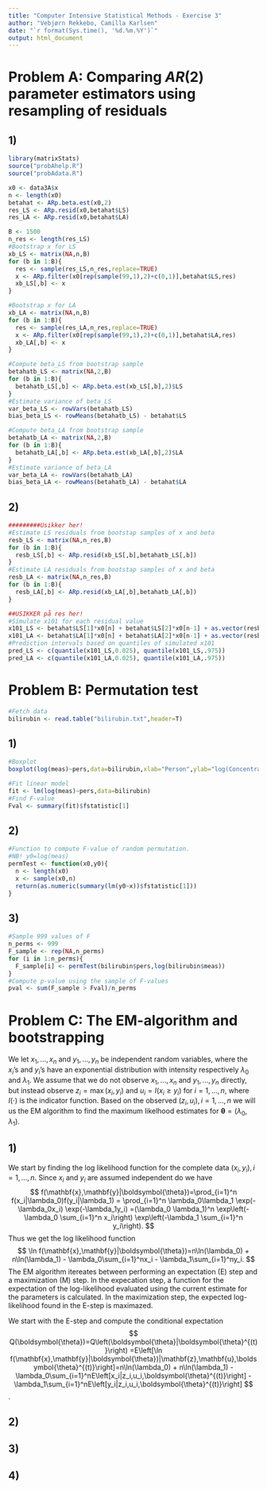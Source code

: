 ```yaml
---
title: "Computer Intensive Statistical Methods - Exercise 3"
author: "Vebjørn Rekkebo, Camilla Karlsen"
date: "`r format(Sys.time(), '%d.%m.%Y')`"
output: html_document
---
```


# Problem A: Comparing $AR(2)$ parameter estimators using resampling of residuals

## 1) 
```r
library(matrixStats)
source("probAhelp.R")
source("probAdata.R")
```

```r
x0 <- data3A$x
n <- length(x0)
betahat <- ARp.beta.est(x0,2)
res_LS <- ARp.resid(x0,betahat$LS)
res_LA <- ARp.resid(x0,betahat$LA)
```

```r
B <- 1500
n_res <- length(res_LS)
#Bootstrap x for LS
xb_LS <- matrix(NA,n,B)
for (b in 1:B){
  res <- sample(res_LS,n_res,replace=TRUE)
  x <- ARp.filter(x0[rep(sample(99,1),2)+c(0,1)],betahat$LS,res)
  xb_LS[,b] <- x
}

#Bootstrap x for LA
xb_LA <- matrix(NA,n,B)
for (b in 1:B){
  res <- sample(res_LA,n_res,replace=TRUE)
  x <- ARp.filter(x0[rep(sample(99,1),2)+c(0,1)],betahat$LA,res)
  xb_LA[,b] <- x
}

#Compute beta_LS from bootstrap sample
betahatb_LS <- matrix(NA,2,B)
for (b in 1:B){
  betahatb_LS[,b] <- ARp.beta.est(xb_LS[,b],2)$LS
}
#Estimate variance of beta_LS
var_beta_LS <- rowVars(betahatb_LS)
bias_beta_LS <- rowMeans(betahatb_LS) - betahat$LS

#Compute beta_LA from bootstrap sample
betahatb_LA <- matrix(NA,2,B)
for (b in 1:B){
  betahatb_LA[,b] <- ARp.beta.est(xb_LA[,b],2)$LA
}
#Estimate variance of beta_LA
var_beta_LA <- rowVars(betahatb_LA)
bias_beta_LA <- rowMeans(betahatb_LA) - betahat$LA
```

## 2) 
```r
#########Usikker her!
#Estimate LS residuals from bootstap samples of x and beta
resb_LS <- matrix(NA,n_res,B)
for (b in 1:B){
  resb_LS[,b] <- ARp.resid(xb_LS[,b],betahatb_LS[,b])
}
#Estimate LA residuals from bootstap samples of x and beta
resb_LA <- matrix(NA,n_res,B)
for (b in 1:B){
  resb_LA[,b] <- ARp.resid(xb_LA[,b],betahatb_LA[,b])
}

##USIKKER på res her!
#Simulate x101 for each residual value
x101_LS <- betahat$LS[1]*x0[n] + betahat$LS[2]*x0[n-1] + as.vector(resb_LS)
x101_LA <- betahat$LA[1]*x0[n] + betahat$LA[2]*x0[n-1] + as.vector(resb_LA)
#Prediction intervals based on quantiles of simulated x101
pred_LS <- c(quantile(x101_LS,0.025), quantile(x101_LS,.975))
pred_LA <- c(quantile(x101_LA,0.025), quantile(x101_LA,.975))

```

# Problem B: Permutation test
```r
#Fetch data
bilirubin <- read.table("bilirubin.txt",header=T)
```
## 1)
```r
#Boxplot
boxplot(log(meas)~pers,data=bilirubin,xlab="Person",ylab="log(Concentration)")
```

```r
#Fit linear model
fit <- lm(log(meas)~pers,data=bilirubin)
#Find F-value
Fval <- summary(fit)$fstatistic[1]
```
## 2)
```r
#Function to compute F-value of random permutation.
#NB! y0=log(meas)
permTest <- function(x0,y0){
  n <- length(x0)
  x <- sample(x0,n)
  return(as.numeric(summary(lm(y0~x))$fstatistic[1]))
}
```
## 3)
```r
#Sample 999 values of F
n_perms <- 999
F_sample <- rep(NA,n_perms)
for (i in 1:n_perms){
  F_sample[i] <- permTest(bilirubin$pers,log(bilirubin$meas))
}
#Compute p-value using the sample of F-values
pval <- sum(F_sample > Fval)/n_perms
```

# Problem C: The EM-algorithm and bootstrapping 

We let $x_1,\dots,x_n$ and $y_1,\dots,y_n$ be independent random variables, where the $x_i$'s and $y_i$'s have an exponential distribution with intensity respectively $\lambda_0$ and $\lambda_1$. We assume that we do not observe $x_1,\dots,x_n$ and $y_1,\dots,y_n$ directly, but instead observe $z_i=\max(x_i,y_i)$ and $u_i=I(x_i\geq y_i)$ for $i=1,\dots,n$, where $I(\cdot)$ is the indicator function. Based on the observed $(z_i,u_i),i=1,\dots,n$ we will us the EM algorithm to find the maximum likelhood estimates for $\boldsymbol{\theta} = (\lambda_0,\lambda_1)$.

## 1)
We start by finding the log likelihood function for the complete data $(x_i,y_i),i=1,\dots,n$.  Since $x_i$ and $y_i$ are assumed independent do we have 
$$
f(\mathbf{x},\mathbf{y}|\boldsymbol{\theta})=\prod_{i=1}^n f(x_i|\lambda_0)f(y_i|\lambda_1) = \prod_{i=1}^n \lambda_0\lambda_1 \exp(-\lambda_0x_i) \exp(-\lambda_1y_i)
=(\lambda_0 \lambda_1)^n \exp\left(-\lambda_0 \sum_{i=1}^n x_i\right) \exp\left(-\lambda_1 \sum_{i=1}^n y_i\right).
$$
Thus we get the log likelihood function 
$$
\ln f(\mathbf{x},\mathbf{y}|\boldsymbol{\theta})=n\ln(\lambda_0) + n\ln(\lambda_1) - \lambda_0\sum_{i=1}^nx_i - \lambda_1\sum_{i=1}^ny_i.
$$
The EM algorithm itereates between performing an expectation (E) step and a maximization (M) step. In the expecation step, a function for the expectation of the log-likelihood evaluated using the current estimate for the parameters is calculated. In the maximization step, the expected log-likelihood found in the E-step is maximazed.  

We start with the E-step and compute the conditional expectation 
$$
Q(\boldsymbol{\theta})=Q\left(\boldsymbol{\theta}|\boldsymbol{\theta}^{(t)}\right)
=E\left[\ln f(\mathbf{x},\mathbf{y}|\boldsymbol{\theta})|\mathbf{z},\mathbf{u},\boldsymbol{\theta}^{(t)}\right]=n\ln(\lambda_0) + n\ln(\lambda_1) - \lambda_0\sum_{i=1}^nE\left[x_i|z_i,u_i,\boldsymbol{\theta}^{(t)}\right] - \lambda_1\sum_{i=1}^nE\left[y_i|z_i,u_i,\boldsymbol{\theta}^{(t)}\right]
$$. 

## 2) 

## 3) 

## 4) 
